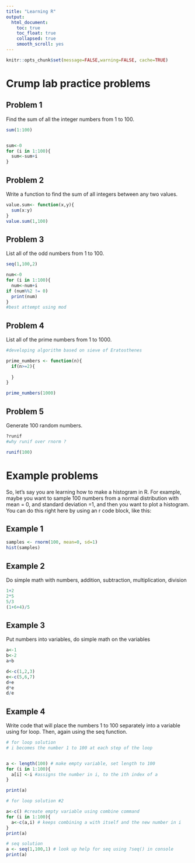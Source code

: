 ```yaml
---
title: "Learning R"
output:
  html_document:
    toc: true
    toc_float: true
    collapsed: true
    smooth_scroll: yes
---
```


```r
knitr::opts_chunk$set(message=FALSE,warning=FALSE, cache=TRUE)
```

# Crump lab practice problems

## Problem 1

Find the sum of all the integer numbers from 1 to 100.

```r
sum(1:100)


sum<-0
for (i in 1:100){
  sum<-sum+i
}
```


## Problem 2

Write a function to find the sum of all integers between any two values.
```r
value.sum<- function(x,y){
  sum(x:y)
}
value.sum(1,100)
```


## Problem 3

List all of the odd numbers from 1 to 100.
```r
seq(1,100,2)

num<-0
for (i in 1:100){
  num<-num+i
if (num%%2 != 0) 
  print(num)
}
#best attempt using mod

```

## Problem 4

List all of the prime numbers from 1 to 1000.

```r
#developing algorithm based on sieve of Eratosthenes

prime_numbers <- function(n){
  if(n>=2){
    
  }
}

prime_numbers(1000)
```

## Problem 5

Generate 100 random numbers. 
```r
?runif
#why runif over rnorm ?

runif(100)
```


# Example problems


So, let's say you are learning how to make a histogram in R. For example, maybe you want to sample 100 numbers from a normal distribution with mean = 0, and standard deviation =1, and then you want to plot a histogram. You can do this right here by using an r code block, like this:

## Example 1

```r
samples <- rnorm(100, mean=0, sd=1)
hist(samples)
```


## Example 2

Do simple math with numbers, addition, subtraction, multiplication, division

```r
1+2
2*5
5/3
(1+6+4)/5

```

## Example 3

Put numbers into variables, do simple math on the variables

```r
a<-1
b<-2
a+b

d<-c(1,2,3)
e<-c(5,6,7)
d+e
d*e
d/e

```


## Example 4

Write code that will place the numbers 1 to 100 separately into a variable using for loop. Then, again using the seq function.

```r
# for loop solution
# i becomes the number 1 to 100 at each step of the loop


a <- length(100) # make empty variable, set length to 100
for (i in 1:100){
  a[i] <-i #assigns the number in i, to the ith index of a
}

print(a)

# for loop solution #2

a<-c() #create empty variable using combine command
for (i in 1:100){
  a<-c(a,i) # keeps combining a with itself and the new number in i
}
print(a)

# seq solution
a <- seq(1,100,1) # look up help for seq using ?seq() in console
print(a)

```




